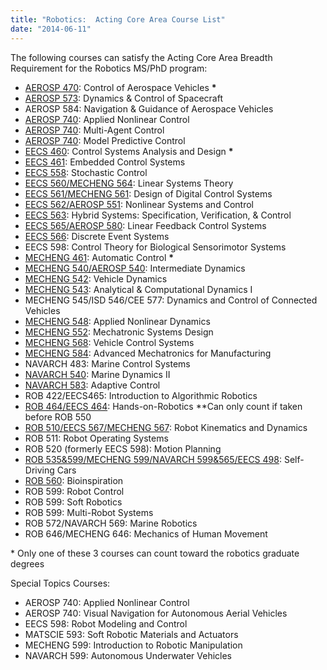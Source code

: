 ```yaml
---
title: "Robotics:  Acting Core Area Course List"
date: "2014-06-11"
---
```


The following courses can satisfy the Acting Core Area Breadth Requirement for the Robotics MS/PhD program:

- [AEROSP 470](https://bulletin.engin.umich.edu/courses/aero/#subnav-3): Control of Aerospace Vehicles **\***
- [AEROSP 573](https://bulletin.engin.umich.edu/courses/aero/#subnav-3): Dynamics & Control of Spacecraft
- AEROSP 584: Navigation & Guidance of Aerospace Vehicles
- [AEROSP 740](https://bulletin.engin.umich.edu/courses/aero/#subnav-5): Applied Nonlinear Control
- [AEROSP 740](https://bulletin.engin.umich.edu/courses/aero/#subnav-5): Multi-Agent Control
- [AEROSP 740](https://bulletin.engin.umich.edu/courses/aero/#subnav-5): Model Predictive Control
- [EECS 460](https://bulletin.engin.umich.edu/courses/eecs/#subnav-3): Control Systems Analysis and Design **\***
- [EECS 461](https://bulletin.engin.umich.edu/courses/eecs/#subnav-3): Embedded Control Systems 
- [EECS 558](https://bulletin.engin.umich.edu/courses/eecs/#subnav-4): Stochastic Control
- [EECS 560/MECHENG 564](https://bulletin.engin.umich.edu/courses/eecs/#subnav-4): Linear Systems Theory
- [EECS 561/MECHENG 561](https://bulletin.engin.umich.edu/courses/eecs/#subnav-4): Design of Digital Control Systems
- [EECS 562/AEROSP 551](https://bulletin.engin.umich.edu/courses/eecs/#subnav-4): Nonlinear Systems and Control
- [EECS 563](https://bulletin.engin.umich.edu/courses/eecs/#subnav-4): Hybrid Systems: Specification, Verification, & Control
- [EECS 565/AEROSP 580](https://bulletin.engin.umich.edu/courses/eecs/#subnav-4): Linear Feedback Control Systems
- [EECS 566](https://bulletin.engin.umich.edu/courses/eecs/#subnav-4): Discrete Event Systems
- EECS 598: Control Theory for Biological Sensorimotor Systems
- [MECHENG 461](https://bulletin.engin.umich.edu/courses/me/#subnav-2): Automatic Control **\***
- [MECHENG 540/AEROSP 540](https://bulletin.engin.umich.edu/courses/me/#subnav-3): Intermediate Dynamics
- [MECHENG 542](https://bulletin.engin.umich.edu/courses/me/#subnav-3): Vehicle Dynamics
- [MECHENG 543](https://bulletin.engin.umich.edu/courses/me/#subnav-3): Analytical & Computational Dynamics I
- MECHENG 545/ISD 546/CEE 577: Dynamics and Control of Connected Vehicles
- [MECHENG 548](https://bulletin.engin.umich.edu/courses/me/#subnav-3): Applied Nonlinear Dynamics
- [MECHENG 552](https://bulletin.engin.umich.edu/courses/me/#subnav-3): Mechatronic Systems Design
- [MECHENG 568](https://bulletin.engin.umich.edu/courses/me/#subnav-3): Vehicle Control Systems
- [MECHENG 584](https://bulletin.engin.umich.edu/courses/me/#subnav-3): Advanced Mechatronics for Manufacturing
- NAVARCH 483: Marine Control Systems
- [NAVARCH 540](https://bulletin.engin.umich.edu/courses/name/#subnav-4): Marine Dynamics II
- [NAVARCH 583](https://bulletin.engin.umich.edu/courses/name/#subnav-4): Adaptive Control
- ROB 422/EECS465: Introduction to Algorithmic Robotics
- [ROB 464/EECS 464](https://bulletin.engin.umich.edu/courses/eecs/#subnav-3): Hands-on-Robotics \*\*Can only count if taken before ROB 550
- [ROB 510/EECS 567/MECHENG 567](https://bulletin.engin.umich.edu/courses/eecs/#subnav-4): Robot Kinematics and Dynamics
- ROB 511: Robot Operating Systems
- ROB 520 (formerly EECS 598): Motion Planning
- [ROB 535&599/MECHENG 599/NAVARCH 599&565/EECS 498](https://bulletin.engin.umich.edu/courses/name/#subnav-4): Self-Driving Cars
- [ROB 560](https://www.embirlab.com/bioinspiration): Bioinspiration
- ROB 599: Robot Control
- ROB 599: Soft Robotics
- ROB 599: Multi-Robot Systems
- ROB 572/NAVARCH 569: Marine Robotics
- ROB 646/MECHENG 646: Mechanics of Human Movement

\* Only one of these 3 courses can count toward the robotics graduate degrees

Special Topics Courses:

- AEROSP 740: Applied Nonlinear Control
- AEROSP 740: Visual Navigation for Autonomous Aerial Vehicles
- EECS 598: Robot Modeling and Control
- MATSCIE 593: Soft Robotic Materials and Actuators
- MECHENG 599: Introduction to Robotic Manipulation
- NAVARCH 599: Autonomous Underwater Vehicles
